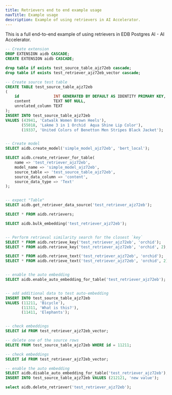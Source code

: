 ```yaml
---
title: Retrievers end to end example usage
navTitle: Example usage
description: Example of using retrievers in AI Accelerator.
---
```


This is a full end-to-end example of using retrievers in EDB Postgres AI - AI Accelerator.

```sql
-- Create extension
DROP EXTENSION aidb CASCADE;
CREATE EXTENSION aidb CASCADE;

drop table if exists test_source_table_ajz72eb cascade;
drop table if exists test_retriever_ajz72eb_vector cascade;

-- Create source test table
CREATE TABLE test_source_table_ajz72eb
(
    id               INT GENERATED BY DEFAULT AS IDENTITY PRIMARY KEY,
    content          TEXT NOT NULL,
    unrelated_column TEXT
);
INSERT INTO test_source_table_ajz72eb
VALUES (43941, 'Catwalk Women Brown Heels'),
       (55018, 'Lakme 3 in 1 Orchid  Aqua Shine Lip Color'),
       (19337, 'United Colors of Benetton Men Stripes Black Jacket');


-- Create model
SELECT aidb.create_model('simple_model_ajz72eb', 'bert_local');

SELECT aidb.create_retriever_for_table(
    name => 'test_retriever_ajz72eb',
    model_name => 'simple_model_ajz72eb',
    source_table => 'test_source_table_ajz72eb',
    source_data_column => 'content',
    source_data_type => 'Text'
);


-- expect "Table"
SELECT aidb.get_retriever_data_source('test_retriever_ajz72eb');

SELECT * FROM aidb.retrievers;

SELECT aidb.bulk_embedding('test_retriever_ajz72eb');


-- Perform retrieval similarity search for the closest `key`
SELECT * FROM aidb.retrieve_key('test_retriever_ajz72eb', 'orchid');
SELECT * FROM aidb.retrieve_key('test_retriever_ajz72eb', 'orchid', 2);  -- Limit to top 2 results

SELECT * FROM aidb.retrieve_text('test_retriever_ajz72eb', 'orchid');
SELECT * FROM aidb.retrieve_text('test_retriever_ajz72eb', 'orchid', 2);  -- Limit to top 2 results


-- enable the auto embedding
SELECT aidb.enable_auto_embedding_for_table('test_retriever_ajz72eb');


-- add additional data to test auto-embedding
INSERT INTO test_source_table_ajz72eb
VALUES (11211, 'Bicycle'),
       (11311, 'What is this?'),
       (11411, 'Elephants');


-- check embeddings
SELECT id FROM test_retriever_ajz72eb_vector;

-- delete one of the source rows
DELETE FROM test_source_table_ajz72eb WHERE id = 11211;

-- check embeddings
SELECT id FROM test_retriever_ajz72eb_vector;

-- enable the auto embedding
SELECT aidb.disable_auto_embedding_for_table('test_retriever_ajz72eb');
INSERT INTO test_source_table_ajz72eb VALUES (212121, 'new value');

select aidb.delete_retriever('test_retriever_ajz72eb');
```

